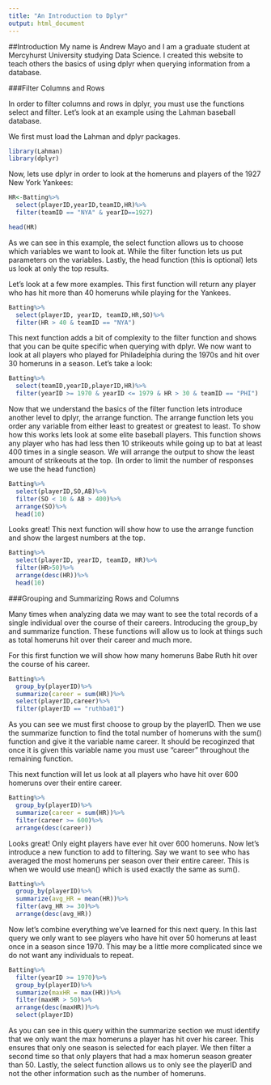 ```yaml
---
title: "An Introduction to Dplyr"
output: html_document
---
```

##Introduction
My name is Andrew Mayo and I am a graduate student at Mercyhurst University studying Data Science.  I created this website to teach others the basics of using 
dplyr when querying information from a database.  

###Filter Columns and Rows

In order to filter columns and rows in dplyr, you must use the functions select and filter.  Let's look at an example using the Lahman baseball database.

We first must load the Lahman and dplyr packages.

```r
library(Lahman)
library(dplyr)
```

Now, lets use dplyr in order to look at the homeruns and players of the 1927 New York Yankees:
```r
HR<-Batting%>%
  select(playerID,yearID,teamID,HR)%>%
  filter(teamID == "NYA" & yearID==1927)

head(HR)

```

As we can see in this example, the select function allows us to choose which variables we want to look at.  While the filter function lets us put 
parameters on the variables.  Lastly, the head function (this is optional) lets us look at only the top results.

Let's look at a few more examples.  This first function will return any player who has hit more than 40 homeruns while playing for the Yankees.
```r
Batting%>%
  select(playerID, yearID, teamID,HR,SO)%>%
  filter(HR > 40 & teamID == "NYA")

```

This next function adds a bit of complexity to the filter function and shows that you can be quite specific when querying with dplyr.  We now want
to look at all players who played for Philadelphia during the 1970s and hit over 30 homeruns in a season.  Let's take a look:
```r
Batting%>%
  select(teamID,yearID,playerID,HR)%>%
  filter(yearID >= 1970 & yearID <= 1979 & HR > 30 & teamID == "PHI")
```

Now that we understand the basics of the filter function lets introduce another level to dplyr, the arrange function.  The arrange function lets you order any 
variable from either least to greatest or greatest to least. To show how this works lets look at some elite baseball players.  This function shows any player
who has had less then 10 strikeouts while going up to bat at least 400 times in a single season.  We will arrange the output to show the least amount of 
strikeouts at the top. (In order to limit the number of responses we use the head function)
```r
Batting%>%
  select(playerID,SO,AB)%>%
  filter(SO < 10 & AB > 400)%>%
  arrange(SO)%>%
  head(10)
```

Looks great! This next function will show how to use the arrange function and show the largest numbers at the top.
```r
Batting%>%
  select(playerID, yearID, teamID, HR)%>%
  filter(HR>50)%>%
  arrange(desc(HR))%>%
  head(10)

```

###Grouping and Summarizing Rows and Columns

Many times when analyzing data we may want to see the total records of a single individual over the course of their careers.  Introducing the group_by and summarize function.  These functions will allow us to look at things such as total homeruns hit over their career and much more. 

For this first function we will show how many homeruns Babe Ruth hit over the course of his career. 
```r
Batting%>%
  group_by(playerID)%>%
  summarize(career = sum(HR))%>%
  select(playerID,career)%>%
  filter(playerID == "ruthba01")
```

As you can see we must first choose to group by the playerID.  Then we use the summarize function to find the total number of homeruns with the sum() function and give it the variable name career.  It should be recoginzed that once it is given this variable name you must use "career" throughout the remaining function.

This next function will let us look at all players who have hit over 600 homeruns over their entire career.
```r
Batting%>%
  group_by(playerID)%>%
  summarize(career = sum(HR))%>%
  filter(career >= 600)%>%
  arrange(desc(career))

```

Looks great! Only eight players have ever hit over 600 homeruns.  Now let's introduce a new function to add to filtering.  Say we want to see who has averaged the most homeruns per season over their entire career.  This is when we would use mean() which is used exactly the same as sum().
```r
Batting%>%
  group_by(playerID)%>%
  summarize(avg_HR = mean(HR))%>%
  filter(avg_HR >= 30)%>%
  arrange(desc(avg_HR))
```

Now let's combine everything we've learned for this next query.  In this last query we only want to see players who have hit over 50 homeruns at least once in a season since 1970.  This may be a little more complicated since we do not want any individuals to repeat.
```r
Batting%>%
  filter(yearID >= 1970)%>%
  group_by(playerID)%>%
  summarize(maxHR = max(HR))%>%
  filter(maxHR > 50)%>%
  arrange(desc(maxHR))%>%
  select(playerID)
```

As you can see in this query within the summarize section we must identify that we only want the max homeruns a player has hit over his career.  This ensures that only one season is selected for each player.  We then filter a second time so that only players that had a max homerun season greater than 50.  Lastly, the select function allows us to only see the playerID and not the other information such as the number of homeruns.